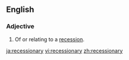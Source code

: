 ==English==

===Adjective===
{{en-adj}}
# Of or relating to a [[recession]].

[[ja:recessionary]]
[[vi:recessionary]]
[[zh:recessionary]]